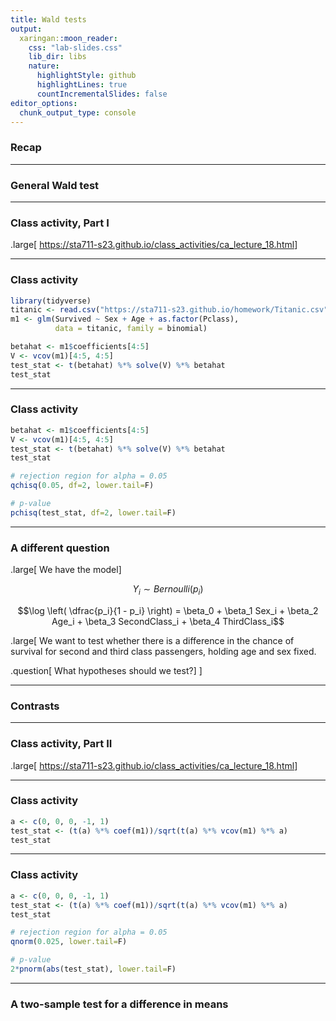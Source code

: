 ```yaml
---
title: Wald tests
output:
  xaringan::moon_reader:
    css: "lab-slides.css"
    lib_dir: libs
    nature:
      highlightStyle: github
      highlightLines: true
      countIncrementalSlides: false
editor_options: 
  chunk_output_type: console
---
```


### Recap

---

### General Wald test

---

### Class activity, Part I

.large[
[https://sta711-s23.github.io/class_activities/ca_lecture_18.html](https://sta711-s23.github.io/class_activities/ca_lecture_18.html)
]

---

### Class activity

```r
library(tidyverse)
titanic <- read.csv("https://sta711-s23.github.io/homework/Titanic.csv")
m1 <- glm(Survived ~ Sex + Age + as.factor(Pclass),
          data = titanic, family = binomial)
```

```r
betahat <- m1$coefficients[4:5]
V <- vcov(m1)[4:5, 4:5]
test_stat <- t(betahat) %*% solve(V) %*% betahat
test_stat
```

---

### Class activity

```r
betahat <- m1$coefficients[4:5]
V <- vcov(m1)[4:5, 4:5]
test_stat <- t(betahat) %*% solve(V) %*% betahat
test_stat

# rejection region for alpha = 0.05
qchisq(0.05, df=2, lower.tail=F)

# p-value
pchisq(test_stat, df=2, lower.tail=F)
```


---

### A different question

.large[
We have the model
]

$$Y_i \sim Bernoulli(p_i)$$

$$\log \left( \dfrac{p_i}{1 - p_i} \right) = \beta_0 + \beta_1 Sex_i + \beta_2 Age_i + \beta_3 SecondClass_i + \beta_4 ThirdClass_i$$

.large[
We want to test whether there is a difference in the chance of survival for second and third class passengers, holding age and sex fixed. 

.question[
What hypotheses should we test?
]
]

---

### Contrasts

---

### Class activity, Part II

.large[
[https://sta711-s23.github.io/class_activities/ca_lecture_18.html](https://sta711-s23.github.io/class_activities/ca_lecture_18.html)
]

---

### Class activity

```r
a <- c(0, 0, 0, -1, 1)
test_stat <- (t(a) %*% coef(m1))/sqrt(t(a) %*% vcov(m1) %*% a)
test_stat
```

---

### Class activity

```r
a <- c(0, 0, 0, -1, 1)
test_stat <- (t(a) %*% coef(m1))/sqrt(t(a) %*% vcov(m1) %*% a)
test_stat

# rejection region for alpha = 0.05
qnorm(0.025, lower.tail=F)

# p-value
2*pnorm(abs(test_stat), lower.tail=F)
```


---

### A two-sample test for a difference in means
